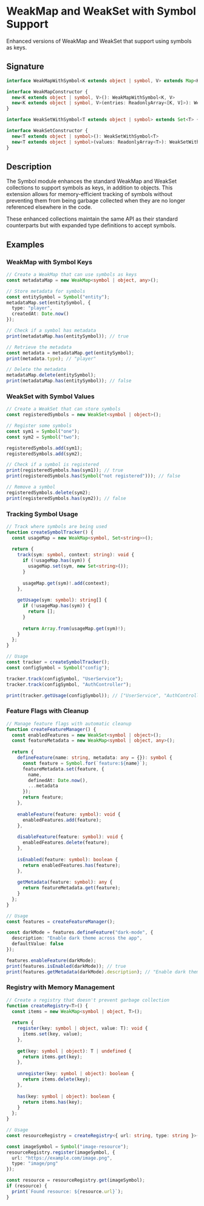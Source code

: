 # WeakMap and WeakSet with Symbol Support

Enhanced versions of WeakMap and WeakSet that support using symbols as keys.

## Signature

```ts
interface WeakMapWithSymbol<K extends object | symbol, V> extends Map<K, V> {}

interface WeakMapConstructor {
  new<K extends object | symbol, V>(): WeakMapWithSymbol<K, V>
  new<K extends object | symbol, V>(entries: ReadonlyArray<[K, V]>): WeakMapWithSymbol<K, V>
}

interface WeakSetWithSymbol<T extends object | symbol> extends Set<T> {}

interface WeakSetConstructor {
  new<T extends object | symbol>(): WeakSetWithSymbol<T>
  new<T extends object | symbol>(values: ReadonlyArray<T>): WeakSetWithSymbol<T>
}
```

## Description

The Symbol module enhances the standard WeakMap and WeakSet collections to support symbols as keys, in addition to objects. This extension allows for memory-efficient tracking of symbols without preventing them from being garbage collected when they are no longer referenced elsewhere in the code.

These enhanced collections maintain the same API as their standard counterparts but with expanded type definitions to accept symbols.

## Examples

### WeakMap with Symbol Keys

```ts
// Create a WeakMap that can use symbols as keys
const metadataMap = new WeakMap<symbol | object, any>();

// Store metadata for symbols
const entitySymbol = Symbol("entity");
metadataMap.set(entitySymbol, {
  type: "player",
  createdAt: Date.now()
});

// Check if a symbol has metadata
print(metadataMap.has(entitySymbol)); // true

// Retrieve the metadata
const metadata = metadataMap.get(entitySymbol);
print(metadata.type); // "player"

// Delete the metadata
metadataMap.delete(entitySymbol);
print(metadataMap.has(entitySymbol)); // false
```

### WeakSet with Symbol Values

```ts
// Create a WeakSet that can store symbols
const registeredSymbols = new WeakSet<symbol | object>();

// Register some symbols
const sym1 = Symbol("one");
const sym2 = Symbol("two");

registeredSymbols.add(sym1);
registeredSymbols.add(sym2);

// Check if a symbol is registered
print(registeredSymbols.has(sym1)); // true
print(registeredSymbols.has(Symbol("not registered"))); // false

// Remove a symbol
registeredSymbols.delete(sym2);
print(registeredSymbols.has(sym2)); // false
```

### Tracking Symbol Usage

```ts
// Track where symbols are being used
function createSymbolTracker() {
  const usageMap = new WeakMap<symbol, Set<string>>();
  
  return {
    track(sym: symbol, context: string): void {
      if (!usageMap.has(sym)) {
        usageMap.set(sym, new Set<string>());
      }
      
      usageMap.get(sym)!.add(context);
    },
    
    getUsage(sym: symbol): string[] {
      if (!usageMap.has(sym)) {
        return [];
      }
      
      return Array.from(usageMap.get(sym)!);
    }
  };
}

// Usage
const tracker = createSymbolTracker();
const configSymbol = Symbol("config");

tracker.track(configSymbol, "UserService");
tracker.track(configSymbol, "AuthController");

print(tracker.getUsage(configSymbol)); // ["UserService", "AuthController"]
```

### Feature Flags with Cleanup

```ts
// Manage feature flags with automatic cleanup
function createFeatureManager() {
  const enabledFeatures = new WeakSet<symbol | object>();
  const featureMetadata = new WeakMap<symbol | object, any>();
  
  return {
    defineFeature(name: string, metadata: any = {}): symbol {
      const feature = Symbol.for(`feature:${name}`);
      featureMetadata.set(feature, {
        name,
        definedAt: Date.now(),
        ...metadata
      });
      return feature;
    },
    
    enableFeature(feature: symbol): void {
      enabledFeatures.add(feature);
    },
    
    disableFeature(feature: symbol): void {
      enabledFeatures.delete(feature);
    },
    
    isEnabled(feature: symbol): boolean {
      return enabledFeatures.has(feature);
    },
    
    getMetadata(feature: symbol): any {
      return featureMetadata.get(feature);
    }
  };
}

// Usage
const features = createFeatureManager();

const darkMode = features.defineFeature("dark-mode", {
  description: "Enable dark theme across the app",
  defaultValue: false
});

features.enableFeature(darkMode);
print(features.isEnabled(darkMode)); // true
print(features.getMetadata(darkMode).description); // "Enable dark theme across the app"
```

### Registry with Memory Management

```ts
// Create a registry that doesn't prevent garbage collection
function createRegistry<T>() {
  const items = new WeakMap<symbol | object, T>();
  
  return {
    register(key: symbol | object, value: T): void {
      items.set(key, value);
    },
    
    get(key: symbol | object): T | undefined {
      return items.get(key);
    },
    
    unregister(key: symbol | object): boolean {
      return items.delete(key);
    },
    
    has(key: symbol | object): boolean {
      return items.has(key);
    }
  };
}

// Usage
const resourceRegistry = createRegistry<{ url: string, type: string }>();

const imageSymbol = Symbol("image-resource");
resourceRegistry.register(imageSymbol, {
  url: "https://example.com/image.png",
  type: "image/png"
});

const resource = resourceRegistry.get(imageSymbol);
if (resource) {
  print(`Found resource: ${resource.url}`);
}
``` 